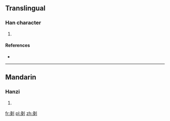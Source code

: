 ==Translingual==

===Han character===
{{Han char|rn=18|rad=刀|as=09|sn=11|four=|canj=女人中弓 (VOLN)|ids=⿰[[彖]][[刂]]}}

# {{defn|Han|sort=刀09}}

====References====
* {{Han ref|kx=0143.140|dkj=02136|hdz=10349.100|uh=5276|ud=21110}}

----

==Mandarin==

===Hanzi===
{{cmn-hanzi|pin=[[chuān]] ([[chuan1]])|wg=ch'uan<sup>1</sup>}}

# {{defn|lang=cmn|sort=刀09}}

[[fr:剶]]
[[pl:剶]]
[[zh:剶]]